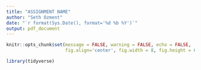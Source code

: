 ```yaml
---
title: "ASSIGNMENT NAME"
author: "Seth Ozment"
date: "`r format(Sys.Date(), format='%d %b %Y')`"
output: pdf_document
---
```


```r
knitr::opts_chunk$set(message = FALSE, warning = FALSE, echo = FALSE,
                      fig.align='center', fig.width = 8, fig.height = 6)
```

```r
library(tidyverse)
```